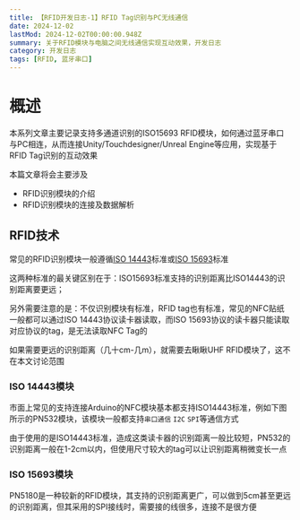 ```yaml
---
title: 【RFID开发日志-1】RFID Tag识别与PC无线通信
date: 2024-12-02
lastMod: 2024-12-02T00:00:00.948Z
summary: 关于RFID模块与电脑之间无线通信实现互动效果，开发日志
category: 开发日志
tags: [RFID, 蓝牙串口]
---
```



# 概述

本系列文章主要记录支持多通道识别的ISO15693 RFID模块，如何通过蓝牙串口与PC相连，从而连接Unity/Touchdesigner/Unreal Engine等应用，实现基于RFID Tag识别的互动效果

本篇文章将会主要涉及
- RFID识别模块的介绍
- RFID识别模块的连接及数据解析

## RFID技术

常见的RFID识别模块一般遵循[ISO 14443](https://www.thalesgroup.com/en/markets/digital-identity-and-security/technology/iso14443)标准或[ISO 15693](https://www.rfidcard.com/what-is-iso-15693-iso-15693-standard-for-nfc-tags/?srsltid=AfmBOoqlEufowneAMYasIfTS42-LFmXVGKsqGmfEEJr5Z1vmyAnBOG-P)标准

这两种标准的最关键区别在于：ISO15693标准支持的识别距离比ISO14443的识别距离要更远；

另外需要注意的是：不仅识别模块有标准，RFID tag也有标准，常见的NFC贴纸一般都可以通过ISO 14443协议读卡器读取，而ISO 15693协议的读卡器只能读取对应协议的tag，是无法读取NFC Tag的

如果需要更远的识别距离（几十cm-几m），就需要去瞅瞅UHF RFID模块了，这不在本文讨论范围

### ISO 14443模块

市面上常见的支持连接Arduino的NFC模块基本都支持ISO14443标准，例如下图所示的PN532模块，该模块一般都支持`串口通信` `I2C` `SPI`等通信方式

<AdaptiveImage   
  src="/RFID-1/PN532.png"  
  alt=""   
  width={60}   
  minWidth={200}  
/>

由于使用的是ISO14443标准，造成这类读卡器的识别距离一般比较短，PN532的识别距离一般在1-2cm以内，但使用尺寸较大的tag可以让识别距离稍微变长一点

### ISO 15693模块

PN5180是一种较新的RFID模块，其支持的识别距离更广，可以做到5cm甚至更远的识别距离，但其采用的SPI接线时，需要接的线很多，连接不是很方便

<AdaptiveImage   
  src="/RFID-1/PN5180.png"  
  alt=""   
  width={60}   
  minWidth={200}  
/>

